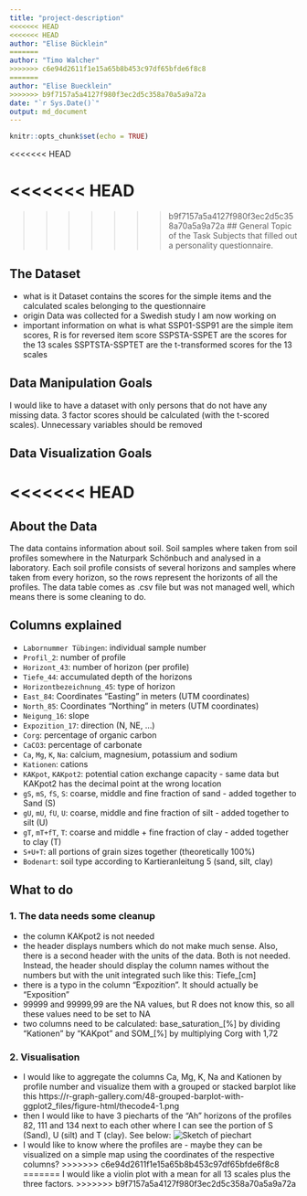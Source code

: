 ```yaml
---
title: "project-description"
<<<<<<< HEAD
<<<<<<< HEAD
author: "Elise Bücklein"
=======
author: "Timo Walcher"
>>>>>>> c6e94d2611f1e15a65b8b453c97df65bfde6f8c8
=======
author: "Elise Buecklein"
>>>>>>> b9f7157a5a4127f980f3ec2d5c358a70a5a9a72a
date: "`r Sys.Date()`"
output: md_document
---
```


```r
knitr::opts_chunk$set(echo = TRUE)
```
<<<<<<< HEAD

<<<<<<< HEAD
=======
>>>>>>> b9f7157a5a4127f980f3ec2d5c358a70a5a9a72a
## General Topic of the Task
Subjects that filled out a personality questionnaire. 

## The Dataset
* what is it
Dataset contains the scores for the simple items and the calculated scales belonging to the questionnaire
* origin
Data was collected for a Swedish study I am now working on
* important information on what is what
SSP01-SSP91 are the simple item scores, R is for reversed item score
SSPSTA-SSPET are the scores for the 13 scales
SSPTSTA-SSPTET are the t-transformed scores for the 13 scales

## Data Manipulation Goals
I would like to have a dataset with only persons that do not have any missing data.
3 factor scores should be calculated (with the t-scored scales).
Unnecessary variables should be removed

## Data Visualization Goals
<<<<<<< HEAD
=======
## About the Data
The data contains information about soil. Soil samples where taken from soil profiles somewhere in the Naturpark Schönbuch and analysed in a laboratory. Each soil profile consists of several horizons and samples where taken from every horizon, so the rows represent the horizonts of all the profiles. The data table comes as .csv file but was not managed well, which means there is some cleaning to do.

## Columns explained
- `Labornummer Tübingen`: individual sample number
- `Profil_2`: number of profile
- `Horizont_43`: number of horizon (per profile)
- `Tiefe_44`: accumulated depth of the horizons
- `Horizontbezeichnung_45`: type of horizon
- `East_84`: Coordinates "Easting" in meters (UTM coordinates)
- `North_85`: Coordinates "Northing" in meters (UTM coordinates)
- `Neigung_16`: slope
- `Expozition_17`: direction (N, NE, ...)
- `Corg`: percentage of organic carbon
- `CaCO3`: percentage of carbonate
- `Ca`, `Mg`, `K`, `Na`: calcium, magnesium, potassium and sodium
- `Kationen`: cations
- `KAKpot`, `KAKpot2`: potential cation exchange capacity - same data but KAKpot2 has the decimal point at the wrong location
- `gS`, `mS`, `fS`, `S`: coarse, middle and fine fraction of sand - added together to Sand (S)
- `gU`, `mU`, `fU`, `U`: coarse, middle and fine fraction of silt - added together to silt (U)
- `gT`, `mT+fT`, `T`: coarse and middle + fine fraction of clay - added together to clay (T)
- `S+U+T`: all portions of grain sizes together (theoretically 100%)
- `Bodenart`: soil type according to Kartieranleitung 5 (sand, silt, clay)

## What to do
### 1. The data needs some cleanup
  - the column KAKpot2 is not needed
  - the header displays numbers which do not make much sense. Also, there is a second header with the units of the data. Both is not needed. Instead, the header should display the column names without the numbers but with the unit integrated such like this: Tiefe_[cm] 
  - there is a typo in the column "Expozition". It should actually be "Exposition"
  - 99999 and 99999,99 are the NA values, but R does not know this, so all these values need to be set to NA
  - two columns need to be calculated: base_saturation_[%] by dividing "Kationen" by "KAKpot" and SOM_[%] by multiplying Corg with 1,72
  
### 2. Visualisation
  - I would like to aggregate the columns Ca, Mg, K, Na and Kationen by profile number and visualize them with a grouped or stacked barplot like this https://r-graph-gallery.com/48-grouped-barplot-with-ggplot2_files/figure-html/thecode4-1.png
  - then I would like to have 3 piecharts of the "Ah" horizons of the profiles 82, 111 and 134 next to each other where I can see the portion of S (Sand), U (silt) and T (clay). See below:
  ![Sketch of piechart](/Projects/timow98/sketch_1.jpg)
  - I would like to know where the profiles are - maybe they can be visualized on a simple map using the coordinates of the respective columns?
>>>>>>> c6e94d2611f1e15a65b8b453c97df65bfde6f8c8
=======
I would like a violin plot with a mean for all 13 scales plus the three factors.
>>>>>>> b9f7157a5a4127f980f3ec2d5c358a70a5a9a72a

